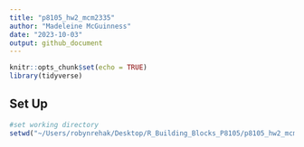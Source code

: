 ```yaml
---
title: "p8105_hw2_mcm2335"
author: "Madeleine McGuinness"
date: "2023-10-03"
output: github_document
---
```


```r
knitr::opts_chunk$set(echo = TRUE)
library(tidyverse)
```

## Set Up
```r
#set working directory
setwd("~/Users/robynrehak/Desktop/R_Building_Blocks_P8105/p8105_hw2_mcm2335")
```

